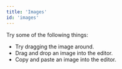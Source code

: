```yaml
---
title: 'Images'
id: 'images'
---
```



<VanillaCodeExample
  filePath={filePath1}
  language="js"
  createEditor={createEditor1}
/>

Try some of the following things:

- Try dragging the image around.
- Drag and drop an image into the editor.
- Copy and paste an image into the editor.
